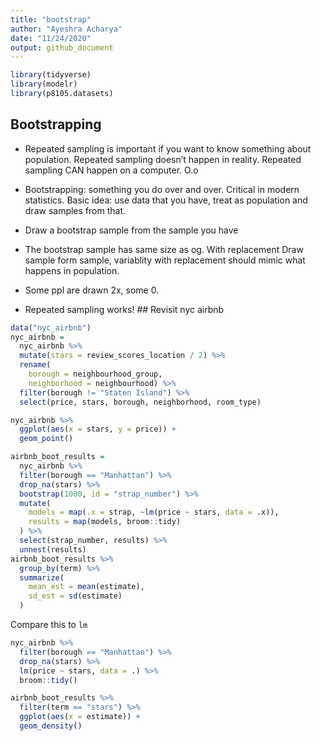 ```yaml
---
title: "bootstrap"
author: "Ayeshra Acharya"
date: "11/24/2020"
output: github_document
---
```

```r
library(tidyverse)
library(modelr)
library(p8105.datasets)
```

## Bootstrapping 
- Repeated sampling is important if you want to know something about population. Repeated sampling doesn't happen in reality. Repeated sampling CAN happen on a computer. O.o 

- Bootstrapping: something you do over and over. Critical in modern statistics. Basic idea: use data that you have, treat as population and draw samples from that. 
- Draw a bootstrap sample from the sample you have 
- The bootstrap sample has same size as og. 
With replacement 
Draw sample form sample, variablity with replacement should mimic what happens in population. 
- Some ppl are drawn 2x, some 0. 
- Repeated sampling works! 
## Revisit nyc airbnb


```r
data("nyc_airbnb")
nyc_airbnb = 
  nyc_airbnb %>% 
  mutate(stars = review_scores_location / 2) %>% 
  rename(
    borough = neighbourhood_group,
    neighborhood = neighbourhood) %>% 
  filter(borough != "Staten Island") %>% 
  select(price, stars, borough, neighborhood, room_type)
```


```r
nyc_airbnb %>% 
  ggplot(aes(x = stars, y = price)) + 
  geom_point()
```

```r
airbnb_boot_results = 
  nyc_airbnb %>% 
  filter(borough == "Manhattan") %>% 
  drop_na(stars) %>% 
  bootstrap(1000, id = "strap_number") %>% 
  mutate(
    models = map(.x = strap, ~lm(price ~ stars, data = .x)), 
    results = map(models, broom::tidy)
  ) %>% 
  select(strap_number, results) %>% 
  unnest(results) 
airbnb_boot_results %>% 
  group_by(term) %>% 
  summarize(
    mean_est = mean(estimate),
    sd_est = sd(estimate)
  )
```

Compare this to `lm`

```r
nyc_airbnb %>% 
  filter(borough == "Manhattan") %>% 
  drop_na(stars) %>% 
  lm(price ~ stars, data = .) %>% 
  broom::tidy()
```

```r
airbnb_boot_results %>% 
  filter(term == "stars") %>% 
  ggplot(aes(x = estimate)) + 
  geom_density()
```